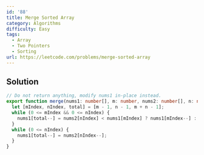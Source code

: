 ```yaml
---
id: '88'
title: Merge Sorted Array
category: Algorithms
difficulty: Easy
tags:
  - Array
  - Two Pointers
  - Sorting
url: https://leetcode.com/problems/merge-sorted-array
---
```


## Solution

```typescript filename="solution.ts" copy
// Do not return anything, modify nums1 in-place instead.
export function merge(nums1: number[], m: number, nums2: number[], n: number): void {
  let [mIndex, nIndex, total] = [m - 1, n - 1, m + n - 1];
  while (0 <= mIndex && 0 <= nIndex) {
    nums1[total--] = nums2[nIndex] < nums1[mIndex] ? nums1[mIndex--] : nums2[nIndex--];
  }
  while (0 <= nIndex) {
    nums1[total--] = nums2[nIndex--];
  }
}
```
